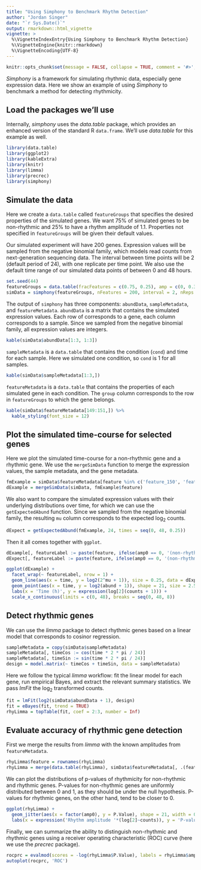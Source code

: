 ```yaml
---
title: "Using Simphony to Benchmark Rhythm Detection"
author: "Jordan Singer"
date: "`r Sys.Date()`"
output: rmarkdown::html_vignette
vignette: >
  %\VignetteIndexEntry{Using Simphony to Benchmark Rhythm Detection}
  %\VignetteEngine{knitr::rmarkdown}
  %\VignetteEncoding{UTF-8}
---
```


```r
knitr::opts_chunk$set(message = FALSE, collapse = TRUE, comment = '#>', fig.retina = 2)
```

*Simphony* is a framework for simulating rhythmic data, especially gene expression data. Here we show an example of using *Simphony* to benchmark a method for detecting rhythmicity.

## Load the packages we'll use

Internally, *simphony* uses the *data.table* package, which provides an enhanced version of the standard R `data.frame`. We'll use *data.table* for this example as well.
```r
library(data.table)
library(ggplot2)
library(kableExtra)
library(knitr)
library(limma)
library(precrec)
library(simphony)
```

## Simulate the data

Here we create a `data.table` called `featureGroups` that specifies the desired properties of the simulated genes. We want 75% of simulated genes to be non-rhythmic and 25% to have a rhythm amplitude of 1.1. Properties not specified in `featureGroups` will be given their default values.

Our simulated experiment will have 200 genes. Expression values will be sampled from the negative binomial family, which models read counts from next-generation sequencing data. The interval between time points will be 2 (default period of 24), with one replicate per time point. We also use the default time range of our simulated data points of between 0 and 48 hours.
```r
set.seed(44)
featureGroups = data.table(fracFeatures = c(0.75, 0.25), amp = c(0, 0.3))
simData = simphony(featureGroups, nFeatures = 200, interval = 2, nReps = 1, family = 'negbinom')
```

The output of `simphony` has three components: `abundData`, `sampleMetadata`, and `featureMetadata`. `abundData` is a matrix that contains the simulated expression values. Each row of corresponds to a gene, each column corresponds to a sample. Since we sampled from the negative binomial family, all expression values are integers.
```r
kable(simData$abundData[1:3, 1:3])
```

`sampleMetadata` is a `data.table` that contains the condition (`cond`) and time for each sample. Here we simulated one condition, so `cond` is 1 for all samples.
```r
kable(simData$sampleMetadata[1:3,])
```

`featureMetadata` is a `data.table` that contains the properties of each simulated gene in each condition. The `group` column corresponds to the row in `featureGroups` to which the gene belongs.
```r
kable(simData$featureMetadata[149:151,]) %>%
  kable_styling(font_size = 12)
```

## Plot the simulated time-course for selected genes

Here we plot the simulated time-course for a non-rhythmic gene and a rhythmic gene. We use the `mergeSimData` function to merge the expression values, the sample metadata, and the gene metadata.
```r
fmExample = simData$featureMetadata[feature %in% c('feature_150', 'feature_151')]
dExample = mergeSimData(simData, fmExample$feature)
```

We also want to compare the simulated expression values with their underlying distributions over time, for which we can use the `getExpectedAbund` function. Since we sampled from the negative binomial family, the resulting `mu` column corresponds to the expected log~2~ counts.
```r
dExpect = getExpectedAbund(fmExample, 24, times = seq(0, 48, 0.25))
```

Then it all comes together with `ggplot`.
```r
dExample[, featureLabel := paste(feature, ifelse(amp0 == 0, '(non-rhythmic)', '(rhythmic)'))]
dExpect[, featureLabel := paste(feature, ifelse(amp0 == 0, '(non-rhythmic)', '(rhythmic)'))]

ggplot(dExample) +
  facet_wrap(~ featureLabel, nrow = 1) +
  geom_line(aes(x = time, y = log2(2^mu + 1)), size = 0.25, data = dExpect) +
  geom_point(aes(x = time, y = log2(abund + 1)), shape = 21, size = 2.5) +
  labs(x = 'Time (h)', y = expression(log[2](counts + 1))) +
  scale_x_continuous(limits = c(0, 48), breaks = seq(0, 48, 8))
```

## Detect rhythmic genes

We can use the *limma* package to detect rhythmic genes based on a linear model that corresponds to cosinor regression. 
```r
sampleMetadata = copy(simData$sampleMetadata)
sampleMetadata[, timeCos := cos(time * 2 * pi / 24)]
sampleMetadata[, timeSin := sin(time * 2 * pi / 24)]
design = model.matrix(~ timeCos + timeSin, data = sampleMetadata)
```

Here we follow the typical *limma* workflow: fit the linear model for each gene, run empirical Bayes, and extract the relevant summary statistics. We pass *lmFit* the log~2~ transformed counts.
```r
fit = lmFit(log2(simData$abundData + 1), design)
fit = eBayes(fit, trend = TRUE)
rhyLimma = topTable(fit, coef = 2:3, number = Inf)
```

## Evaluate accuracy of rhythmic gene detection

First we merge the results from *limma* with the known amplitudes from `featureMetadata`.
```r
rhyLimma$feature = rownames(rhyLimma)
rhyLimma = merge(data.table(rhyLimma), simData$featureMetadata[, .(feature, amp0)], by = 'feature')
```

We can plot the distributions of p-values of rhythmicity for non-rhythmic and rhythmic genes. P-values for non-rhythmic genes are uniformly distributed between 0 and 1, as they should be under the null hypothesis. P-values for rhythmic genes, on the other hand, tend to be closer to 0.
```r
ggplot(rhyLimma) +
  geom_jitter(aes(x = factor(amp0), y = P.Value), shape = 21, width = 0.2) +
  labs(x = expression('Rhythm amplitude '*(log[2]~counts)), y = 'P-value of rhythmicity')
```

Finally, we can summarize the ability to distinguish non-rhythmic and rhythmic genes using a receiver operating characteristic (ROC) curve (here we use the *precrec* package).
```r
rocprc = evalmod(scores = -log(rhyLimma$P.Value), labels = rhyLimma$amp0 > 0)
autoplot(rocprc, 'ROC')
```
